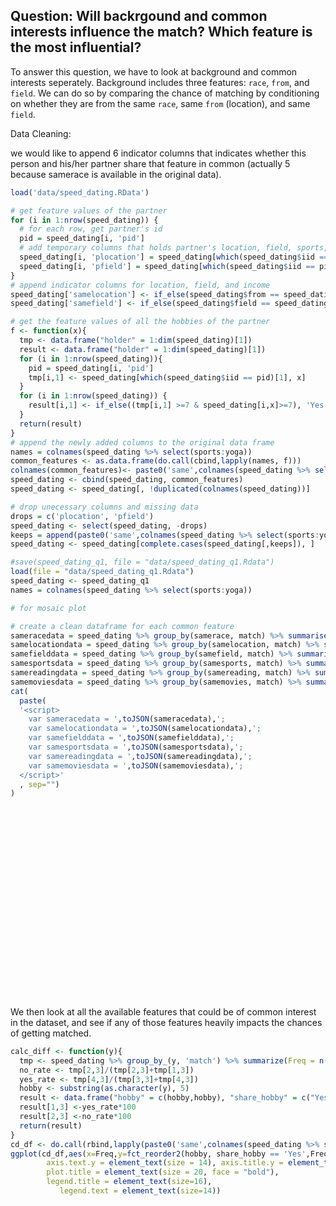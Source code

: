 ## Question: Will backrgound and common interests influence the match? Which feature is the most influential? {-#i}



To answer this question, we have to look at background and common interests seperately. Background includes three features: `race`, `from`, and `field`. We can do so by comparing the chance of matching by conditioning on whether they are from the same `race`, same `from` (location), and same `field`. 

Data Cleaning:

we would like to append 6 indicator columns that indicates whether this person and his/her partner share that feature in common (actually 5 because samerace is available in the original data). 

```r
load('data/speed_dating.RData')

# get feature values of the partner
for (i in 1:nrow(speed_dating)) {
  # for each row, get partner's id
  pid = speed_dating[i, 'pid']
  # add temporary columns that holds partner's location, field, sports, reading, movies
  speed_dating[i, 'plocation'] = speed_dating[which(speed_dating$iid == pid)[1], 'from']
  speed_dating[i, 'pfield'] = speed_dating[which(speed_dating$iid == pid)[1], 'field']
}
# append indicator columns for location, field, and income
speed_dating['samelocation'] <- if_else(speed_dating$from == speed_dating$plocation, 'Yes', 'No')
speed_dating['samefield'] <- if_else(speed_dating$field == speed_dating$pfield, 'Yes', 'No')

# get the feature values of all the hobbies of the partner
f <- function(x){
  tmp <- data.frame("holder" = 1:dim(speed_dating)[1])
  result <- data.frame("holder" = 1:dim(speed_dating)[1])
  for (i in 1:nrow(speed_dating)){
    pid = speed_dating[i, 'pid']
    tmp[i,1] <- speed_dating[which(speed_dating$iid == pid)[1], x]
  }
  for (i in 1:nrow(speed_dating)) {
    result[i,1] <- if_else((tmp[i,1] >=7 & speed_dating[i,x]>=7), 'Yes', 'No')
  }
  return(result)
}
# append the newly added columns to the original data frame
names = colnames(speed_dating %>% select(sports:yoga))
common_features <- as.data.frame(do.call(cbind,lapply(names, f)))
colnames(common_features)<- paste0('same',colnames(speed_dating %>% select(sports:yoga)))
speed_dating <- cbind(speed_dating, common_features)
speed_dating <- speed_dating[, !duplicated(colnames(speed_dating))]

# drop unecessary columns and missing data
drops = c('plocation', 'pfield')
speed_dating <- select(speed_dating, -drops)
keeps = append(paste0('same',colnames(speed_dating %>% select(sports:yoga))), c('samelocation', 'samefield'))
speed_dating <- speed_dating[complete.cases(speed_dating[,keeps]), ]

```

```r
#save(speed_dating_q1, file = "data/speed_dating_q1.Rdata")
load(file = "data/speed_dating_q1.Rdata")
speed_dating <- speed_dating_q1
names = colnames(speed_dating %>% select(sports:yoga))
```

```r
# for mosaic plot 

# create a clean dataframe for each common feature
sameracedata = speed_dating %>% group_by(samerace, match) %>% summarise(Freq = n()) %>% ungroup() %>% mutate(samerace = if_else(samerace == 1, "Yes", "No")) %>% mutate(match = if_else(match == 1, "Yes", "No"))
samelocationdata = speed_dating %>% group_by(samelocation, match) %>% summarize(Freq = n()) %>% ungroup() %>% mutate(match = if_else(match == 1, "Yes", "No"))
samefielddata = speed_dating %>% group_by(samefield, match) %>% summarize(Freq = n()) %>% ungroup() %>% mutate(match = if_else(match == 1, "Yes", "No"))
samesportsdata = speed_dating %>% group_by(samesports, match) %>% summarize(Freq = n()) %>% ungroup() %>% mutate(match = if_else(match == 1, "Yes", "No"))
samereadingdata = speed_dating %>% group_by(samereading, match) %>% summarize(Freq = n()) %>% ungroup() %>% mutate(match = if_else(match == 1, "Yes", "No"))
samemoviesdata = speed_dating %>% group_by(samemovies, match) %>% summarize(Freq = n()) %>% ungroup() %>% mutate(match = if_else(match == 1, "Yes", "No"))
cat(
  paste(
  '<script>
    var sameracedata = ',toJSON(sameracedata),';
    var samelocationdata = ',toJSON(samelocationdata),';
    var samefielddata = ',toJSON(samefielddata),';
    var samesportsdata = ',toJSON(samesportsdata),';
    var samereadingdata = ',toJSON(samereadingdata),';
    var samemoviesdata = ',toJSON(samemoviesdata),';
  </script>'
  , sep="")
)
```

<script src="https://d3js.org/d3.v5.min.js"></script>
<svg width="910" height="550">		</svg>
<script>
  //initialize the svg
  var w = 800;
  var h = 500;
  var margin = {top: 25, right: 25, bottom: 25, left: 25};
  var innerWidth = w - margin.left - margin.right;
  var innerHeight = h - margin.top - margin.bottom;
  var dur = 500;
  
  var svg = d3.select("svg");
  svg.append("rect").attr("x", 0).attr("y", 0).attr("width", w).attr("height", h).attr("fill", "aliceblue");
  
  //initialize dataset
  var fill = "lightblue";
  var stroke = "#D0D3D4";
  var textfill = "#797D7F";
  
  var dataset = [{key: "race", value: sameracedata, f:"#2471A3", s:"#4B4C4D", tf: "#4B4C4D", axis: "Same Race", selected: "True", fw: "bold"}
                ,{key: "location", value: samelocationdata, f:fill, s:stroke, tf: textfill, axis: "from Same Location", selected: "False", fw: "normal"}
                ,{key: "field", value: samefielddata, f:fill, s:stroke, tf: textfill, axis: "Work in Same Field", selected: "False", fw: "normal"}
                ,{key: "sports", value: samesportsdata, f:fill, s:stroke, tf: textfill, axis: "Both love Sports", selected: "False", fw: "normal"}
                ,{key: "reading", value: samereadingdata, f:fill, s:stroke, tf: textfill, axis: "Both love Reading", selected: "False", fw: "normal"}
                ,{key: "movie", value: samemoviesdata, f:fill, s:stroke, tf: textfill, axis: "Both love Movies", selected: "False", fw: "normal"}];
  
  // use race feature as the initial plot
  var data = sameracedata;

  //manually transform to a mosaic plot
  function format(data){
    var offset = 50;
    var plotwidth = 350;
    var plotheight = 350;
    var bar2_x = (data[0].Freq+data[1].Freq)/d3.sum(data.map(d => d.Freq))*(plotwidth-5);
    var bar1_y = data[0].Freq/(data[0].Freq+data[1].Freq)*plotheight;
    var bar2_y = data[2].Freq/(data[2].Freq+data[3].Freq)*plotheight;
    return [{x: 2.5* offset, y: 1.5 * offset, w: bar2_x, h:bar1_y, f: "#D0D3D4", lx: bar2_x, t: "No", tx: 2.5 * offset+(bar2_x+5)/2, ty: 1.5 * offset -15},
            {x: 2.5* offset, y:bar1_y+1.5 * offset, w: bar2_x, h:plotheight-bar1_y, f: "#7B7D7D", t: "No", tx: 2.5 * offset-30, ty: bar1_y/2+1.5*offset},
            {x:bar2_x+5+2.5* offset, y:1.5 * offset, w: plotwidth-5-bar2_x, h: bar2_y, f: "#D0D3D4", t: "Yes", tx: 2.5 * offset+(bar2_x+5)+(plotwidth-(bar2_x+5))/2, ty: 1.5 * offset - 15},
            {x:bar2_x+5+2.5* offset, y: bar2_y+1.5 * offset, w:plotwidth-5-bar2_x, h: plotheight - bar2_y, f:"#7B7D7D", t: "Yes", tx:  2.5 * offset-30, ty: (plotheight - bar1_y)/2+bar1_y+1.5 * offset}];
  }
  
  //append the plot to a new group g
  var bars = svg.append("g")
                .attr("id", "plot")
                .attr("transform", `translate (${margin.left}, ${margin.top})`)
              .selectAll("rect")
                .data(format(data));
  
  // plot the initial plot
  bars.enter().append("rect")
      .attr("class", "bar")
      .attr("x", d => d.x)
      .attr("y", d => d.y)  
      .attr("width", d => d.w)
      .attr("height", d => d.h)
      .attr("fill",d => d.f)
      .attr("stroke", "#7B7D7D")
      .attr("stroke-width", "1");
      
  //add labels for axis
  svg.append("text")
      .attr("x", "50")
      .attr("y", "250")
      .attr("font-size","20")
      .attr("text-anchor","middle")
      .attr("font-family","helvetica")
      .attr("fill", "#313132")
      .attr("font-weight","bold")
      .text("Match");
                      
  var xlabel = svg.append("g")
                  .attr("id", "axis")
                  .attr("transform",`translate (${margin.left}, ${margin.top})`)
                .selectAll("text")
                  .data([dataset[0]], d=>d.key).enter()
                  .append("text")
                  .attr("x", "300")
                  .attr("y", "20")
                  .attr("font-size","20")
                  .attr("text-anchor","middle")
                  .attr("font-family","helvetica")
                  .attr("fill", "#313132")
                  .attr("font-weight","bold")
                  .text(d =>d.axis);        
  
  
  // add radio buttons
  var buttons1 = svg.append("g")
                    .attr("id", "buttons1")
                    .attr("class", "radio")
                    .attr("transform",  `translate (${margin.left}, ${margin.top})`)
                  .selectAll("circle")
                    .data(dataset, d=>d.key).enter().append("circle")
                    .attr("cx", "580")
                    .attr("cy", (d,i) => i*50+125)
                    .attr("r", "13")
                    .attr("fill", "aliceblue")
                    .attr("stroke", d=>d.s)
                    .attr("stroke-width", "3")
                    
  var buttons2 = svg.append("g")
                    .attr("id", "buttons2")
                    .attr("class", "radio")
                    .attr("transform",  `translate (${margin.left}, ${margin.top})`)
                  .selectAll("circle")
                    .data(dataset, d=>d.key).enter().append("circle")
                    .attr("cx", "580")
                    .attr("cy", (d,i) => i*50+125)
                    .attr("r", "6")
                    .attr("fill", d => d.f)
                    
  // add "Yes" and "No" text labels
  var labels = svg.select("g#plot").selectAll("text").data(format(data));
  
  labels.enter().append("text")
      .attr("id", "label")
      .attr("x", d=>d.tx)
      .attr("y", d=>d.ty)
      .attr("font-size","18")
      .attr("text-anchor","middle")
      .attr("font-family","helvetica")
      .attr("fill", "#313132")
      .text(d =>d.t); 
                
  //append text next to buttons
  var texts = svg.append("g")
                .attr("id", "texts")
                .attr("class", "radio")
                .attr("transform", `translate (${margin.left}, ${margin.top})`)
              .selectAll("text")
                .data(dataset, d=>d.key).enter().append("text")
                .attr("x", "610")
                .attr("y", (d, i) => i*50+130)
                .attr("fill", d=>d.tf)
                .attr("font-size","20")
                .attr("font-family", "helvetica")
                .attr("font-weight", d=>d.fw)
                .text(d=>d.key);
                    
  //switch event listeners if a button is clicked
  d3.selectAll("g.radio").selectAll("circle").on("click", function(){
    //update the chart
    update(format(d3.select(this).datum().value));
    //change the color of the radio buttons
    dataset.map(d => d.f = fill);
    dataset.map(d => d.s = stroke);
    dataset.map(d => d.tf = textfill);
    dataset.map(d => d.selected = "False");
    d3.select(this).datum().f = "#2471A3";
    d3.select(this).datum().s = "#4B4C4D";
    d3.select(this).datum().tf = "#4B4C4D";
    d3.select(this).datum().selected = "True";
    updatebutton(dataset);
    //change axis label
    xlabel.data([d3.select(this).datum()]).text(d=>d.axis);
  });
      
  // update method (using general update pattern)
  function update(data){
    var bars = svg.select("#plot").selectAll("rect").data(data);
    bars.transition().duration(dur)
        .ease(d3.easeLinear)
        .attr("x", d => d.x)
        .attr("y", d => d.y)  
        .attr("width", d => d.w)
        .attr("height", d => d.h);
    var labels = svg.selectAll("text#label").data(data);
    labels.transition().duration(dur)
        .ease(d3.easeLinear)
        .attr("x", d => d.tx)
        .attr("y", d => d.ty) 
  }
  
  // update method(for radio buttons)
  function updatebutton(dataset){
    buttons1.data(dataset).attr("stroke", d => d.s);
    buttons2.data(dataset).attr("fill", d=> d.f);
    texts.data(dataset).attr("fill", d=>d.tf).attr("font-weight", d=>d.fw);
  }
  
  d3.selectAll("g.radio").selectAll("circle").on("mouseover", handleMouseOver).on("mouseout", handleMouseOut);
  
  function handleMouseOver(){
    if(d3.select(this).datum().selected == "False"){
      d3.select(this).datum().f = "#4a9bd4";
      d3.select(this).datum().s = "#969696";
      d3.select(this).datum().tf = "#969696";
      d3.select(this).datum().fw = "bold";
      updatebutton(dataset);
    }
  }
  
  function handleMouseOut(){
    if(d3.select(this).datum().selected == "False"){
      d3.select(this).datum().f = fill;
      d3.select(this).datum().s = stroke;
      d3.select(this).datum().tf = textfill;
      d3.select(this).datum().fw = "normal";
      updatebutton(dataset);
    }
  }
</script>

We then look at all the available features that could be of common interest in the dataset, and see if any of those features heavily impacts the chances of getting matched.

```r
calc_diff <- function(y){
  tmp <- speed_dating %>% group_by_(y, 'match') %>% summarize(Freq = n()) %>% ungroup() %>% mutate(match = if_else(match == 1, "Yes", "No"))
  no_rate <- tmp[2,3]/(tmp[2,3]+tmp[1,3])
  yes_rate <- tmp[4,3]/(tmp[3,3]+tmp[4,3])
  hobby <- substring(as.character(y), 5)
  result <- data.frame("hobby" = c(hobby,hobby), "share_hobby" = c("Yes", "No"), "Freq" = c(0,0))
  result[1,3] <-yes_rate*100
  result[2,3] <-no_rate*100
  return(result)
}
cd_df <- do.call(rbind,lapply(paste0('same',colnames(speed_dating %>% select(sports:yoga))),calc_diff))
ggplot(cd_df,aes(x=Freq,y=fct_reorder2(hobby, share_hobby == 'Yes',Freq, .desc=FALSE), color = fct_rev(share_hobby)))+geom_point(size = 3)+ylab("Hobbies")+xlab("Percent (%)")+ggtitle("Chances of Matching")+labs(color="Participants Share this Hobby")+theme(axis.text.x = element_text(size = 14), axis.title.x = element_text(size = 16),
        axis.text.y = element_text(size = 14), axis.title.y = element_text(size = 16),
        plot.title = element_text(size = 20, face = "bold"),
        legend.title = element_text(size=16), 
           legend.text = element_text(size=14))
```

